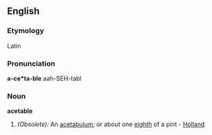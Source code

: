 ==English==

===Etymology===
Latin

===Pronunciation===
'''a-ce*ta-ble'''
{{rfp}}
{{rfap}}
aah-SEH-tabl

===Noun===
'''acetable'''

#''(Obsolete):'' An [[acetabulum]]; or about one [[eighth]] of a pint - [[Holland]]